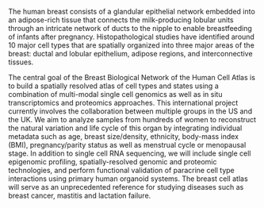 The human breast consists of a glandular epithelial network embedded into an adipose-rich tissue that connects the milk-producing lobular units through an intricate network of ducts to the nipple to enable breastfeeding of infants after pregnancy. Histopathological studies have identified around 10 major cell types that are spatially organized into three major areas of the breast: ductal and lobular epithelium, adipose regions, and interconnective tissues.

The central goal of the Breast Biological Network of the Human Cell Atlas is to build a spatially resolved atlas of cell types and states using a combination of multi-modal single cell genomics as well as in situ transcriptomics and proteomics approaches. This international project currently involves the collaboration between multiple groups in the US and the UK. We aim to analyze samples from hundreds of women to reconstruct the natural variation and life cycle of this organ by integrating individual metadata such as age, breast size/density, ethnicity, body-mass index (BMI), pregnancy/parity status as well as menstrual cycle or menopausal stage. In addition to single cell RNA sequencing, we will include single cell epigenomic profiling, spatially-resolved genomic and proteomic technologies, and perform functional validation of paracrine cell type interactions using primary human organoid systems. The breast cell atlas will serve as an unprecedented reference for studying diseases such as breast cancer, mastitis and lactation failure.
